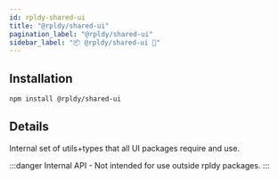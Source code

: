 ```yaml
---
id: rpldy-shared-ui
title: "@rpldy/shared-ui"
pagination_label: "@rpldy/shared-ui"
sidebar_label: "📦 @rpldy/shared-ui 🛑"
---
```


## Installation

```bash npm2yarn
npm install @rpldy/shared-ui
```

## Details

Internal set of utils+types that all UI packages require and use.

:::danger
Internal API - Not intended for use outside rpldy packages.
:::
